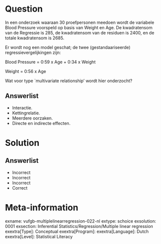 Question
========

In een onderzoek waaraan 30 proefpersonen meedoen wordt de variabele Blood Pressure voorspeld op basis van Weight en Age. De kwadratensom van de Regressie is 285, de kwadratensom van de residuen is 2400, en de totale kwadratensom is 2685.

Er wordt nog een model geschat; de twee (gestandaariseerde) regressievergelijkingen zijn:

Blood Pressure = 0:59 x Age + 0:34 x Weight

Weight = 0:56 x Age

Wat voor type `multivariate relationship' wordt hier onderzocht?
  
Answerlist
----------
* Interactie.
* Kettingrelatie.
* Meerdere oorzaken.
* Directe en indirecte effecten.

Solution
========

Answerlist
----------
* Incorrect
* Incorrect
* Incorrect
* Correct

Meta-information
================
exname: vufgb-multiplelinearregression-022-nl
extype: schoice
exsolution: 0001
exsection: Inferential Statistics/Regression/Multiple linear regression
exextra[Type]: Conceptual
exextra[Program]: 
exextra[Language]: Dutch
exextra[Level]: Statistical Literacy